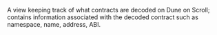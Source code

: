 A view keeping track of what contracts are decoded on Dune on Scroll; contains information associated with the decoded contract such as namespace, name, address, ABI.